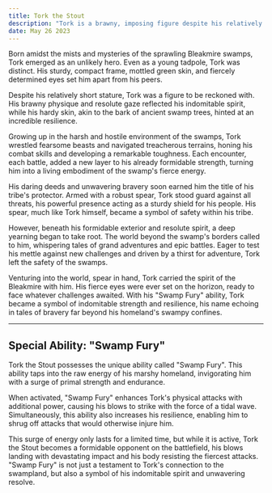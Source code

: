 ```yaml
---
title: Tork the Stout
description: "Tork is a brawny, imposing figure despite his relatively short stature. His eyes are fierce and determined, and his skin is a hardy, mottled green."
date: May 26 2023
---
```



Born amidst the mists and mysteries of the sprawling Bleakmire swamps, Tork emerged as an unlikely hero. Even as a young tadpole, Tork was distinct. His sturdy, compact frame, mottled green skin, and fiercely determined eyes set him apart from his peers.

Despite his relatively short stature, Tork was a figure to be reckoned with. His brawny physique and resolute gaze reflected his indomitable spirit, while his hardy skin, akin to the bark of ancient swamp trees, hinted at an incredible resilience.

Growing up in the harsh and hostile environment of the swamps, Tork wrestled fearsome beasts and navigated treacherous terrains, honing his combat skills and developing a remarkable toughness. Each encounter, each battle, added a new layer to his already formidable strength, turning him into a living embodiment of the swamp's fierce energy.

His daring deeds and unwavering bravery soon earned him the title of his tribe's protector. Armed with a robust spear, Tork stood guard against all threats, his powerful presence acting as a sturdy shield for his people. His spear, much like Tork himself, became a symbol of safety within his tribe.

However, beneath his formidable exterior and resolute spirit, a deep yearning began to take root. The world beyond the swamp's borders called to him, whispering tales of grand adventures and epic battles. Eager to test his mettle against new challenges and driven by a thirst for adventure, Tork left the safety of the swamps.

Venturing into the world, spear in hand, Tork carried the spirit of the Bleakmire with him. His fierce eyes were ever set on the horizon, ready to face whatever challenges awaited. With his "Swamp Fury" ability, Tork became a symbol of indomitable strength and resilience, his name echoing in tales of bravery far beyond his homeland's swampy confines.

---

## Special Ability: "Swamp Fury"

Tork the Stout possesses the unique ability called "Swamp Fury". This ability taps into the raw energy of his marshy homeland, invigorating him with a surge of primal strength and endurance.

When activated, "Swamp Fury" enhances Tork's physical attacks with additional power, causing his blows to strike with the force of a tidal wave. Simultaneously, this ability also increases his resilience, enabling him to shrug off attacks that would otherwise injure him.

This surge of energy only lasts for a limited time, but while it is active, Tork the Stout becomes a formidable opponent on the battlefield, his blows landing with devastating impact and his body resisting the fiercest attacks. "Swamp Fury" is not just a testament to Tork's connection to the swampland, but also a symbol of his indomitable spirit and unwavering resolve.